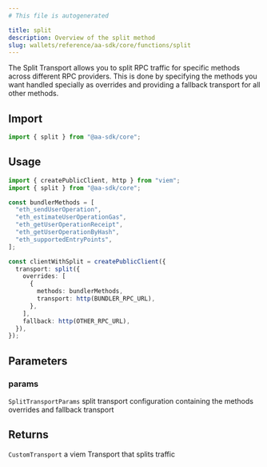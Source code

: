 ```yaml
---
# This file is autogenerated

title: split
description: Overview of the split method
slug: wallets/reference/aa-sdk/core/functions/split
---
```


The Split Transport allows you to split RPC traffic for specific methods across
different RPC providers. This is done by specifying the methods you want handled
specially as overrides and providing a fallback transport for all other methods.

## Import

```ts
import { split } from "@aa-sdk/core";
```

## Usage

```ts
import { createPublicClient, http } from "viem";
import { split } from "@aa-sdk/core";

const bundlerMethods = [
  "eth_sendUserOperation",
  "eth_estimateUserOperationGas",
  "eth_getUserOperationReceipt",
  "eth_getUserOperationByHash",
  "eth_supportedEntryPoints",
];

const clientWithSplit = createPublicClient({
  transport: split({
    overrides: [
      {
        methods: bundlerMethods,
        transport: http(BUNDLER_RPC_URL),
      },
    ],
    fallback: http(OTHER_RPC_URL),
  }),
});
```

## Parameters

### params

`SplitTransportParams`
split transport configuration containing the methods overrides and fallback transport

## Returns

`CustomTransport`
a viem Transport that splits traffic

